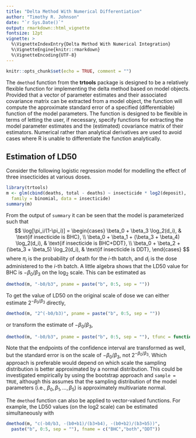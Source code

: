 ```yaml
---
title: "Delta Method With Numerical Differentiation"
author: "Timothy R. Johnson"
date: "`r Sys.Date()`"
output: rmarkdown::html_vignette
fontsize: 12pt
vignette: >
  %\VignetteIndexEntry{Delta Method With Numerical Integration}
  %\VignetteEngine{knitr::rmarkdown}
  %\VignetteEncoding{UTF-8}
---
```


```r
knitr::opts_chunk$set(echo = TRUE, comment = "")
```

The `dmethod` function from the **trtools** package is designed to be a relatively flexible function for implementing the delta method based on model objects. Provided that a vector of parameter estimates and their associated covariance matrix can be extracted from a model object, the function will compute the approximate standard error of a specified (differentiable) function of the model parameters. The function is designed to be flexible in terms of letting the user, if necessary, specify functions for extracting the model parameter estimates and the (estimated) covariance matrix of their estimators. Numerical rather than analytical derivatives are used to avoid cases where R is unable to differentiate the function analytically. 

## Estimation of LD50

Consider the following logistic regression model for modelling the effect of three insecticides at various doses. 
```r
library(trtools)
m <- glm(cbind(deaths, total - deaths) ~ insecticide * log2(deposit),
  family = binomial, data = insecticide)
summary(m)
```
From the output of `summary` it can be seen that the model is parameterized such that
$$
  \log[\pi_i/(1-\pi_i)] =
  \begin{cases}
    \beta_0 + \beta_3 \log_2(d_i), & \text{if insecticide is BHC}, \\
    \beta_0 + \beta_1 + (\beta_3 + \beta_4) \log_2(d_i), & \text{if insecticide is BHC+DDT}, \\
    \beta_0 + \beta_2 + (\beta_3 + \beta_5) \log_2(d_i), & \text{if insecticide is DDT},
  \end{cases}
$$
where $\pi_i$ is the probability of death for the $i$-th batch, and $d_i$ is the dose administered to the $i$-th batch. A little algebra shows that the LD50 value for BHC is $-\beta_0/\beta_3$ on the $\log_2$ scale. This can be estimated as
```r
dmethod(m, "-b0/b3", pname = paste("b", 0:5, sep = ""))
```
To get the value of LD50 on the original scale of dose we can either estimate $2^{-\beta_0/\beta_3}$ directly,
```r
dmethod(m, "2^(-b0/b3)", pname = paste("b", 0:5, sep = ""))
```
or transform the estimate of $-\beta_0/\beta_3$,
```r
dmethod(m, "-b0/b3", pname = paste("b", 0:5, sep = ""), tfunc = function(x) 2^x)
```
Note that the endpoints of the confidence interval are transformed as well, but the standard error is on the scale of $-\beta_0/\beta_3$, not $2^{-\beta_0/\beta_3}$. Which approach is preferable would depend on which scale the sampling distribution is better approximated by a normal distribution. This could be investigated empirically by using the bootstrap approach and `sample = TRUE`, although this assumes that the sampling distribution of the model parameters (i.e., $\beta_0, \beta_1, \dots, \beta_5$) is approximately multivariate normal. 

The `dmethod` function can also be applied to vector-valued functions. For example, the LD50 values (on the log2 scale) can be estimated simultaneously with
```r
dmethod(m, "c(-b0/b3, -(b0+b1)/(b3+b4), -(b0+b2)/(b3+b5))",
  paste("b", 0:5, sep = ""), fname = c("BHC","both","DDT"))
```









<script type="text/x-mathjax-config">
   MathJax.Hub.Config({  "HTML-CSS": { minScaleAdjust: 125, availableFonts: [] }  });
</script>
